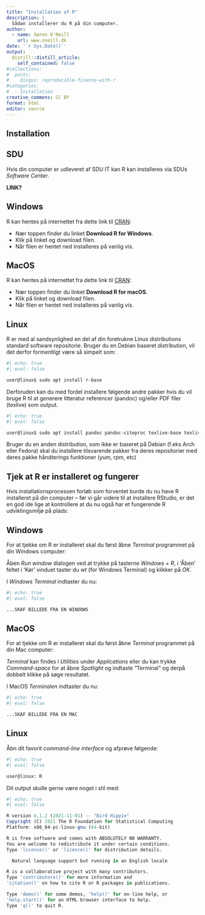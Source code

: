 ```yaml
---
title: "Installation af R"
description: |
  Sådan installerer du R på din computer.
author:
  - name: Søren O'Neill
    url: www.oneill.dk
date: '`r Sys.Date()`'
output:
  distill::distill_article:
    self_contained: false
#collections:
#  posts:
#    disqus: reproducible-finance-with-r
#categories:
#  - Installation
creative_commons: CC BY
format: html
editor: source
---
```



## Installation

::: panel-tabset

## SDU

Hvis din computer er udleveret af SDU IT kan R kan installeres via SDUs _Software Center_.

**LINK?**

## Windows

R kan hentes på internettet fra dette link til [CRAN](https://cran.r-project.org/):

-   Nær toppen finder du linket **Download R for Windows**.
-   Klik på linket og download filen.
-   Når filen er hentet ned installeres på vanlig vis.

## MacOS

R kan hentes på internettet fra dette link til [CRAN](https://cran.r-project.org/):

-   Nær toppen finder du linket **Download R for macOS**.
-   Klik på linket og download filen.
-   Når filen er hentet ned installeres på vanlig vis.

## Linux

R er med al sandsynlighed en del af din foretrukne Linux distributions standard software repositorie. Bruger du en Debian baseret distribution, vil det derfor formentligt være så simpelt som:

```bash
#| echo: true
#| eval: false

user@linux$ sudo apt install r-base

```

Derforuden kan du med fordel installere følgende andre pakker hvis du vil bruge R til at generere litteratur referencer (pandoc) og/eller PDF filer (texlive) som output.

```bash
#| echo: true
#| eval: false

user@linux$ sudo apt install pandoc pandoc-citeproc texlive-base texlive-extra-utils texlive-font-utils texlive-fonts-recommended texlive-fonts-extra texlive-latex-base texlive-latex-extra texlive-latex-recommended texlive-pictures texlive-pstricks texlive-xetex lmodern texlive-lang-european g++ libxml2-dev libcurl4-openssl-dev libssl-dev 

```

Bruger du en anden distribution, som ikke er baseret på Debian (f.eks Arch eller Fedora) skal du installere tilsvarende pakker fra deres repositorier med deres pakke håndterings funktioner (yum, rpm, etc)
:::

## Tjek at R er installeret og fungerer

Hvis installationsprocessen forløb som forventet burde du nu have R installeret på din computer -- før vi går videre til at installere RStudio, er det en god ide lige at kontrollere at du nu også har et fungerende R udviklingsmiljø på plads:

::: panel-tabset

## Windows

For at tjekke om R er installeret skal du først åbne *Terminal* programmet på din Windows computer:

Åben *Run window* dialogen ved at trykke på tasterne *Windows + R*, i 'Åben' feltet i 'Kør' vinduet taster du *wt* (for Windows Terminal) og klikker på *OK*.

I *Windows Terminal* indtaster du nu:

```bash
#| echo: true
#| eval: false

...SKAF BILLEDE FRA EN WINDOWS
```

## MacOS

For at tjekke om R er installeret skal du først åbne *Terminal* programmet på din Mac computer:

*Terminal* kan findes i *Utilities* under *Applications* eller du kan trykke *Command-space* for at åbne *Spotlight* og indtaste "Terminal" og derpå dobbelt klikke på søge resultatet.

I MacOS *Terminalen* indtaster du nu:

```bash
#| echo: true
#| eval: false

...SKAF BILLEDE FRA EN MAC
```

## Linux

Åbn dit favorit *command-line interface* og afprøve følgende:

```bash
#| echo: true
#| eval: false

user@linux: R
```

Dit output skulle gerne være noget i stil med:

```r
#| echo: true
#| eval: false

R version 4.1.2 (2021-11-01) -- "Bird Hippie"
Copyright (C) 2021 The R Foundation for Statistical Computing
Platform: x86_64-pc-linux-gnu (64-bit)

R is free software and comes with ABSOLUTELY NO WARRANTY.
You are welcome to redistribute it under certain conditions.
Type 'license()' or 'licence()' for distribution details.

  Natural language support but running in an English locale

R is a collaborative project with many contributors.
Type 'contributors()' for more information and
'citation()' on how to cite R or R packages in publications.

Type 'demo()' for some demos, 'help()' for on-line help, or
'help.start()' for an HTML browser interface to help.
Type 'q()' to quit R.
```
:::
